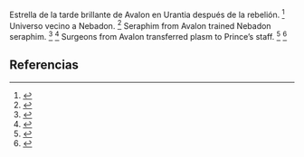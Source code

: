 Estrella de la tarde brillante de Avalon en Urantia después de la rebelión. <ref>{{lib|LU|67|6|5}}</ref> Universo vecino a Nebadon. <ref>{{lib|LU|32|2|12}}</ref> Seraphim from Avalon trained Nebadon seraphim. <ref>{{lib|LU|38|1|2}}</ref> <ref>{{lib|LU|38|5|1}}</ref> Surgeons from Avalon transferred plasm to Prince’s staff. <ref>{{lib|LU|66|2|7}}</ref> <ref>{{lib|LU|77|2|6}}</ref> 

== Referencias ==

<references />
